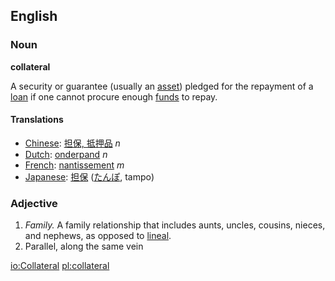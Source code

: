==English==

===Noun===
'''collateral'''

A security or guarantee (usually an [[asset]]) pledged for the repayment of a [[loan]] if one cannot procure enough [[fund]]s to repay.

====Translations====
*[[Chinese]]: [[担保, 抵押品]] ''n''
*[[Dutch]]: [[onderpand]] ''n''
*[[French]]: [[nantissement]] ''m''
*[[Japanese]]: [[担保]] ([[たんぽ]], tampo)

===Adjective===

#''Family.'' A family relationship that includes aunts, uncles, cousins, nieces, and nephews, as opposed to [[lineal]].
#Parallel, along the same vein

[[io:Collateral]]
[[pl:collateral]]